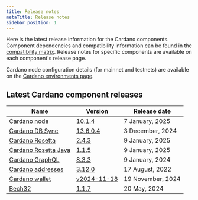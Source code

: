 ```yaml
---
title: Release notes
metaTitle: Release notes
sidebar_position: 1
---
```


Here is the latest release information for the Cardano components. Component
dependencies and compatibility information can be found in the
[compatibility matrix](/developer-resources/release-notes/comp-matrix). Release
notes for specific components are available on each component's release page.

Cardano node configuration details (for mainnet and testnets) are available on
the
[Cardano environments page](https://book.world.dev.cardano.org/environments.html).

## Latest Cardano component releases

| Name                                                                               | Version                                                                                      | Release date      |
|------------------------------------------------------------------------------------|----------------------------------------------------------------------------------------------|-------------------|
| [Cardano node](https://github.com/IntersectMBO/cardano-node)                       | [10.1.4](https://github.com/IntersectMBO/cardano-node/releases/tag/10.1.4)                   | 7 January, 2025   |
| [Cardano DB Sync](https://github.com/IntersectMBO/cardano-db-sync)                 | [13.6.0.4](https://github.com/IntersectMBO/cardano-db-sync/releases/tag/13.6.0.4)            | 3 December, 2024  |
| [Cardano Rosetta](https://github.com/cardano-foundation/cardano-rosetta)           | [2.4.3](https://github.com/cardano-foundation/cardano-rosetta/releases/tag/2.4.3)            | 9 January, 2025  |
| [Cardano Rosetta Java](https://github.com/cardano-foundation/cardano-rosetta-java) | [1.1.5](https://github.com/cardano-foundation/cardano-rosetta-java/releases/tag/1.1.5)       | 9 January, 2025  |
| [Cardano GraphQL](https://github.com/cardano-foundation/cardano-graphql)           | [8.3.3](https://github.com/cardano-foundation/cardano-graphql/releases/tag/8.3.3)            | 9 January, 2024  |
| [Cardano addresses](https://github.com/IntersectMBO/cardano-addresses)             | [3.12.0](https://github.com/IntersectMBO/cardano-addresses/releases/tag/3.12.0)              | 17 August, 2022   |
| [Cardano wallet](https://github.com/cardano-foundation/cardano-wallet)             | [v2024-11-18](https://github.com/cardano-foundation/cardano-wallet/releases/tag/v2024-11-18) | 19 November, 2024 |
| [Bech32](https://github.com/IntersectMBO/bech32)                                   | [1.1.7](https://github.com/IntersectMBO/bech32/releases/tag/v1.1.7)                          | 20 May, 2024      |
